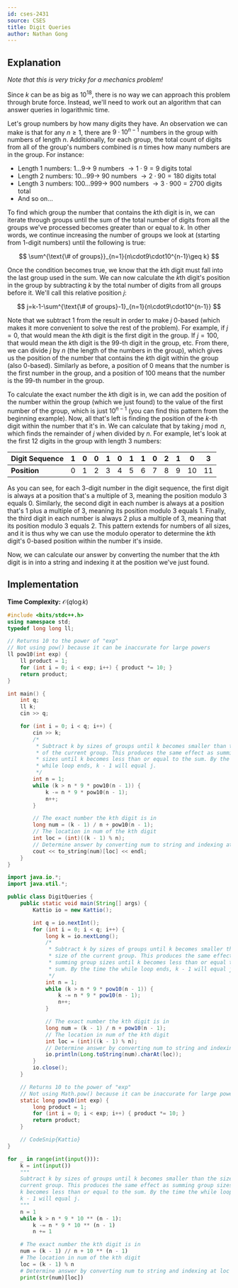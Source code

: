 ```yaml
---
id: cses-2431
source: CSES
title: Digit Queries
author: Nathan Gong
---
```


## Explanation

_Note that this is very tricky for a mechanics problem!_

Since $k$ can be as big as $10^{18}$, there is no way we can approach this
problem through brute force. Instead, we'll need to work out an algorithm that
can answer queries in logarithmic time.

Let's group numbers by how many digits they have. An observation we can make is
that for any $n \geq 1$, there are $9 \cdot 10^{n-1}$ numbers in the group with
numbers of length $n$. Additionally, for each group, the total count of digits
from all of the group's numbers combined is $n$ times how many numbers are in
the group. For instance:

- Length $1$ numbers: $1\dots 9\rightarrow$ $9$ numbers $\rightarrow1\cdot9=9$
  digits total
- Length $2$ numbers: $10\dots 99\rightarrow$ $90$ numbers
  $\rightarrow2\cdot90=180$ digits total
- Length $3$ numbers: $100\dots 999\rightarrow$ $900$ numbers
  $\rightarrow3\cdot900=2700$ digits total
- And so on...

To find which group the number that contains the $k$th digit is in, we can
iterate through groups until the sum of the total number of digits from all the
groups we've processed becomes greater than or equal to $k$. In other words, we
continue increasing the number of groups we look at (starting from $1$-digit
numbers) until the following is true:

$$
\sum^{\text{\# of groups}}_{n=1}{n\cdot9\cdot10^{n-1}\geq k}
$$

Once the condition becomes true, we know that the $k$th digit must fall into
the last group used in the sum. We can now calculate the $k$th digit's position
in the group by subtracting $k$ by the total number of digits from all groups
before it. We'll call this relative position $j$:

$$
j=k-1-\sum^{\text{\# of groups}-1}_{n=1}{n\cdot9\cdot10^{n-1}}
$$

Note that we subtract $1$ from the result in order to make $j$ $0$-based (which
makes it more convenient to solve the rest of the problem). For example, if
$j=0$, that would mean the $k$th digit is the first digit in the group. If
$j=100$, that would mean the $k$th digit is the $99$-th digit in the group,
etc. From there, we can divide $j$ by $n$ (the length of the numbers in the
group), which gives us the position of the number that contains the $k$th digit
within the group (also $0$-based). Similarly as before, a position of $0$ means
that the number is the first number in the group, and a position of $100$ means
that the number is the $99$-th number in the group.

To calculate the exact number the $k$th digit is in, we can add the position of
the number within the group (which we just found) to the value of the first
number of the group, which is just $10^{n-1}$ (you can find this pattern from the
beginning example). Now, all that's left is finding the position of the $k$-th
digit within the number that it's in. We can calculate that by taking
$j \bmod n$, which finds the remainder of $j$ when divided by $n$. For example,
let's look at the first $12$ digits in the group with length $3$ numbers:

<center>

| Digit Sequence | $1$ | $0$ | $0$ | $1$ | $0$ | $1$ | $1$ | $0$ | $2$ | $1$ | $0$  | $3$  |
| -------------- | --- | --- | --- | --- | --- | --- | --- | --- | --- | --- | ---- | ---- |
| **Position**   | $0$ | $1$ | $2$ | $3$ | $4$ | $5$ | $6$ | $7$ | $8$ | $9$ | $10$ | $11$ |

</center>

As you can see, for each $3$-digit number in the digit sequence, the first digit
is always at a position that's a multiple of $3$, meaning the position modulo
$3$ equals $0$. Similarly, the second digit in each number is always at a
position that's $1$ plus a multiple of $3$, meaning its position modulo $3$
equals $1$. Finally, the third digit in each number is always $2$ plus a
multiple of $3$, meaning that its position modulo $3$ equals $2$. This pattern
extends for numbers of all sizes, and it is thus why we can use the modulo
operator to determine the $k$th digit's $0$-based position within the number
it's inside.

Now, we can calculate our answer by converting the number that the $k$th digit
is in into a string and indexing it at the position we've just found.

## Implementation

**Time Complexity:** $\mathcal{O}(q\log{k})$

<LanguageSection>

<CPPSection>

```cpp
#include <bits/stdc++.h>
using namespace std;
typedef long long ll;

// Returns 10 to the power of "exp"
// Not using pow() because it can be inaccurate for large powers
ll pow10(int exp) {
	ll product = 1;
	for (int i = 0; i < exp; i++) { product *= 10; }
	return product;
}

int main() {
	int q;
	ll k;
	cin >> q;

	for (int i = 0; i < q; i++) {
		cin >> k;
		/*
		 * Subtract k by sizes of groups until k becomes smaller than the size
		 * of the current group. This produces the same effect as summing group
		 * sizes until k becomes less than or equal to the sum. By the time the
		 * while loop ends, k - 1 will equal j.
		 */
		int n = 1;
		while (k > n * 9 * pow10(n - 1)) {
			k -= n * 9 * pow10(n - 1);
			n++;
		}

		// The exact number the kth digit is in
		long num = (k - 1) / n + pow10(n - 1);
		// The location in num of the kth digit
		int loc = (int)((k - 1) % n);
		// Determine answer by converting num to string and indexing at loc
		cout << to_string(num)[loc] << endl;
	}
}
```

</CPPSection>

<JavaSection>

```java
import java.io.*;
import java.util.*;

public class DigitQueries {
	public static void main(String[] args) {
		Kattio io = new Kattio();

		int q = io.nextInt();
		for (int i = 0; i < q; i++) {
			long k = io.nextLong();
			/*
			 * Subtract k by sizes of groups until k becomes smaller than the
			 * size of the current group. This produces the same effect as
			 * summing group sizes until k becomes less than or equal to the
			 * sum. By the time the while loop ends, k - 1 will equal j.
			 */
			int n = 1;
			while (k > n * 9 * pow10(n - 1)) {
				k -= n * 9 * pow10(n - 1);
				n++;
			}

			// The exact number the kth digit is in
			long num = (k - 1) / n + pow10(n - 1);
			// The location in num of the kth digit
			int loc = (int)((k - 1) % n);
			// Determine answer by converting num to string and indexing at loc
			io.println(Long.toString(num).charAt(loc));
		}
		io.close();
	}

	// Returns 10 to the power of "exp"
	// Not using Math.pow() because it can be inaccurate for large powers
	static long pow10(int exp) {
		long product = 1;
		for (int i = 0; i < exp; i++) { product *= 10; }
		return product;
	}

	// CodeSnip{Kattio}
}
```

</JavaSection>

<PySection>

```py
for _ in range(int(input())):
	k = int(input())
	"""
	Subtract k by sizes of groups until k becomes smaller than the size of the
	current group. This produces the same effect as summing group sizes until
	k becomes less than or equal to the sum. By the time the while loop ends,
	k - 1 will equal j.
	"""
	n = 1
	while k > n * 9 * 10 ** (n - 1):
		k -= n * 9 * 10 ** (n - 1)
		n += 1

	# The exact number the kth digit is in
	num = (k - 1) // n + 10 ** (n - 1)
	# The location in num of the kth digit
	loc = (k - 1) % n
	# Determine answer by converting num to string and indexing at loc
	print(str(num)[loc])
```

</PySection>

</LanguageSection>
